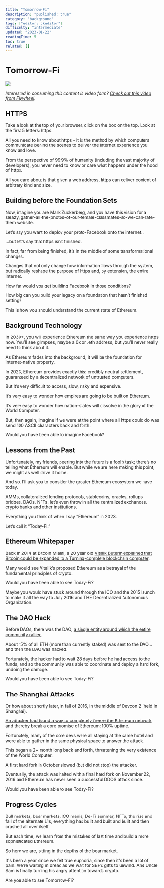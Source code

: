```yaml
---
title: "Tomorrow-Fi"
description: "published: true"
category: "background"
tags: ["editor: ckeditor"]
difficulty: "intermediate"
updated: "2023-01-22"
readingTime: 5
toc: true
related: []
---
```


# Tomorrow-Fi

![](/images/today-fi-banner.png)

*Interested in consuming this content in video form?* [*Check out this video from Flywheel*](https://www.youtube.com/watch?v=bKEiA7Dgokc)*.*

## HTTPS

Take a look at the top of your browser, click on the box on the top. Look at the first 5 letters: https.

All you need to know about https - it is the method by which computers communicate behind the scenes to deliver the internet experience you know and love.

From the perspective of 99.9% of humanity (including the vast majority of developers), you never need to know or care what happens under the hood of https.

All you care about is that given a web address, https can deliver content of arbitrary kind and size.

## Building before the Foundation Sets

Now, imagine you are Mark Zuckerberg, and you have this vision for a sleazy, gather-all-the-photos-of-our-female-classmates-so-we-can-rate-them website.

Let’s say you want to deploy your proto-Facebook onto the internet…

...but let’s say that https isn’t finished.

In fact, far from being finished, it’s in the middle of some transformational changes.

Changes that not only change how information flows through the system, but radically reshape the purpose of https and, by extension, the entire internet.

How far would you get building Facebook in those conditions?

How big can you build your legacy on a foundation that hasn’t finished setting?

This is how you should understand the current state of Ethereum.

## Background Technology

In 2030+, you will experience Ethereum the same way you experience https now. You’ll see glimpses, maybe a 0x or .eth address, but you’ll never really need to think about it.

As Ethereum fades into the background, it will be the foundation for internet-native property.

In 2023, Ethereum provides exactly this: credibly neutral settlement, guaranteed by a decentralized network of untrusted computers.

But it’s very difficult to access, slow, risky and expensive.

It’s very easy to wonder how empires are going to be built on Ethereum.

It’s very easy to wonder how nation-states will dissolve in the glory of the World Computer.

But, then again, imagine if we were at the point where all https could do was send 100 ASCII characters back and forth.

Would you have been able to imagine Facebook?

## Lessons from the Past

Unfortunately, my friends, peering into the future is a fool’s task; there’s no telling what Ethereum will enable. But while we are here making this point, we might as well drive it home.

And so, I’ll ask you to consider the greater Ethereum ecosystem we have today.

AMMs, collateralized lending protocols, stablecoins, oracles, rollups, bridges, DAOs, NFTs, let’s even throw in all the centralized exchanges, crypto banks and other institutions.

Everything you think of when I say “Ethereum” in 2023.

Let’s call it “Today-Fi.”

## Ethereum Whitepaper

Back in 2014 at Bitcoin Miami, a 20 year old [Vitalik Buterin explained that Bitcoin could be expanded to a Turning-complete blockchain computer](https://www.youtube.com/watch?v=l9dpjN3Mwps).

Many would see Vitalik’s proposed Ethereum as a betrayal of the fundamental principles of crypto.

Would you have been able to see Today-Fi?

Maybe you would have stuck around through the ICO and the 2015 launch to make it all the way to July 2016 and THE Decentralized Autonomous Organization.

## The DAO Hack

Before DAOs, there was the DAO, [a single entity around which the entire community rallied](https://www.youtube.com/watch?v=cVC9SbTmfSg).

About 15% of all ETH (more than currently staked) was sent to the DAO… and then the DAO was hacked.

Fortunately, the hacker had to wait 28 days before he had access to the funds, and so the community was able to coordinate and deploy a hard fork, undoing the damage.

Would you have been able to see Today-Fi?

## The Shanghai Attacks

Or how about shortly later, in fall of 2016, in the middle of Devcon 2 (held in Shanghai).

[An attacker had found a way to completely freeze the Ethereum network](https://www.youtube.com/watch?v=nhr5nlMNvRQ) and thereby break a core promise of Ethereum: 100% uptime.

Fortunately, many of the core devs were all staying at the same hotel and were able to gather in the same physical space to answer the attack.

This began a 2+ month long back and forth, threatening the very existence of the World Computer.

A first hard fork in October slowed (but did not stop) the attacker.

Eventually, the attack was halted with a final hard fork on November 22, 2016 and Ethereum has never seen a successful DDOS attack since.

Would you have been able to see Today-Fi?

## Progress Cycles 

Bull markets, bear markets, ICO mania, De-Fi summer, NFTs, the rise and fall of the alternate L1s, everything has built and built and built and then crashed all over itself.

But each time, we learn from the mistakes of last time and build a more sophisticated Ethereum.

So here we are, sitting in the depths of the bear market.

It's been a year since we felt true euphoria, since then it's been a lot of pain. We’re waiting in dread as we wait for SBF’s gifts to unwind. And Uncle Sam is finally turning his angry attention towards crypto.

Are you able to see Tomorrow-Fi?
